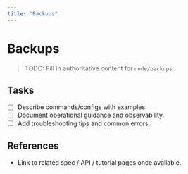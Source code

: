 ```yaml
---
title: "Backups"
---
```


# Backups

> TODO: Fill in authoritative content for `node/backups`.

## Tasks
- [ ] Describe commands/configs with examples.
- [ ] Document operational guidance and observability.
- [ ] Add troubleshooting tips and common errors.

## References
- Link to related spec / API / tutorial pages once available.
